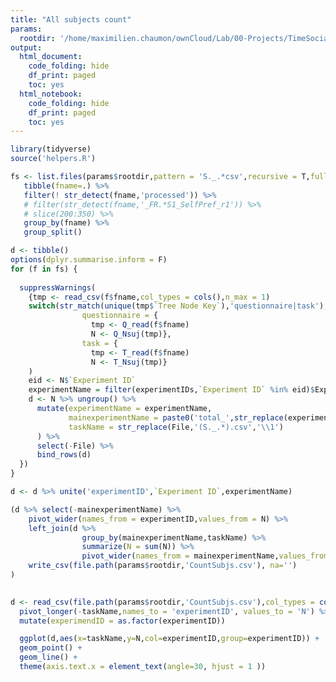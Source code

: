 ```yaml
---
title: "All subjects count"
params:
  rootdir: '/home/maximilien.chaumon/ownCloud/Lab/00-Projects/TimeSocialDistancing/DATA'
output:
  html_document:
    code_folding: hide
    df_print: paged
    toc: yes
  html_notebook:
    code_folding: hide
    df_print: paged
    toc: yes
---
```


```r
library(tidyverse)
source('helpers.R')

```

```r
fs <- list.files(params$rootdir,pattern = 'S._.*csv',recursive = T,full.names = T) %>%
   tibble(fname=.) %>%
   filter(! str_detect(fname,'processed')) %>%
   # filter(str_detect(fname,'_FR.*S1_SelfPref_r1')) %>%
   # slice(200:350) %>%
   group_by(fname) %>%
   group_split() 

d <- tibble()
options(dplyr.summarise.inform = F)
for (f in fs) {
  
  suppressWarnings(
    {tmp <- read_csv(f$fname,col_types = cols(),n_max = 1)
    switch(str_match(unique(tmp$`Tree Node Key`),'questionnaire|task'),
                questionnaire = {
                  tmp <- Q_read(f$fname)
                  N <- Q_Nsuj(tmp)},
                task = {
                  tmp <- T_read(f$fname)
                  N <- T_Nsuj(tmp)}
    ) 
    eid <- N$`Experiment ID`
    experimentName = filter(experimentIDs,`Experiment ID` %in% eid)$ExperimentName
    d <- N %>% ungroup() %>%
      mutate(experimentName = experimentName,
             mainexperimentName = paste0('total_',str_replace(experimentName,'(.*?)_.*','\\1')),
             taskName = str_replace(File,'(S._.*).csv','\\1')
      ) %>%
      select(-File) %>%
      bind_rows(d)
  })
} 

d <- d %>% unite('experimentID',`Experiment ID`,experimentName)

```


```r
(d %>% select(-mainexperimentName) %>%
    pivot_wider(names_from = experimentID,values_from = N) %>%
    left_join(d %>% 
                group_by(mainexperimentName,taskName) %>%
                summarize(N = sum(N)) %>%
                pivot_wider(names_from = mainexperimentName,values_from = N)) %>%
    write_csv(file.path(params$rootdir,'CountSubjs.csv'), na='')
)
  

```

```r

d <- read_csv(file.path(params$rootdir,'CountSubjs.csv'),col_types = cols(taskName=col_factor(),.default = col_integer())) %>%
  pivot_longer(-taskName,names_to = 'experimentID', values_to = 'N') %>%
  mutate(experimendID = as.factor(experimentID))

  ggplot(d,aes(x=taskName,y=N,col=experimentID,group=experimentID)) +
  geom_point() + 
  geom_line() +
  theme(axis.text.x = element_text(angle=30, hjust = 1 ))

```
 
